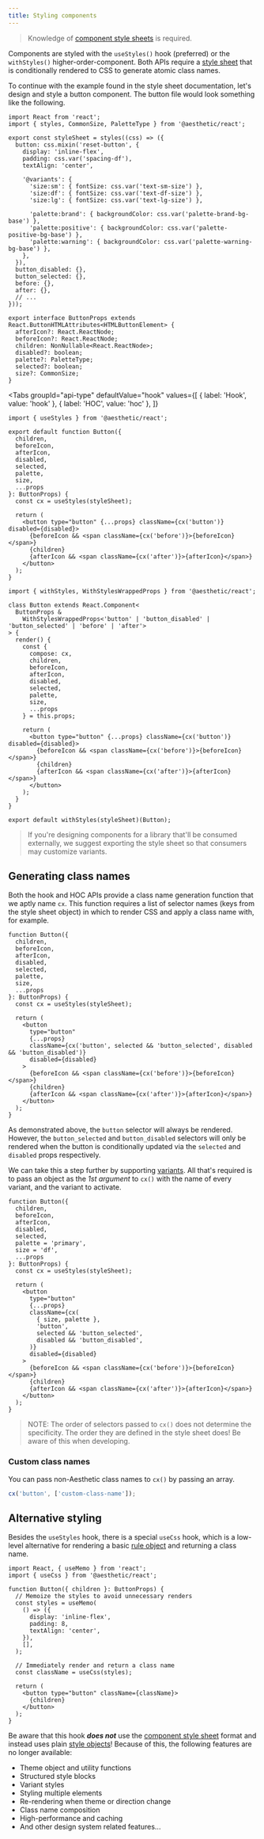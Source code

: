 ```yaml
---
title: Styling components
---
```



> Knowledge of [component style sheets](../dev/css-in-js/style-sheets/components.mdx) is required.

Components are styled with the `useStyles()` hook (preferred) or the `withStyles()`
higher-order-component. Both APIs require a
[style sheet](../dev/css-in-js/style-sheets/components.mdx) that is conditionally rendered to CSS to
generate atomic class names.

To continue with the example found in the style sheet documentation, let's design and style a button
component. The button file would look something like the following.

```tsx {4}
import React from 'react';
import { styles, CommonSize, PaletteType } from '@aesthetic/react';

export const styleSheet = styles((css) => ({
  button: css.mixin('reset-button', {
    display: 'inline-flex',
    padding: css.var('spacing-df'),
    textAlign: 'center',

    '@variants': {
      'size:sm': { fontSize: css.var('text-sm-size') },
      'size:df': { fontSize: css.var('text-df-size') },
      'size:lg': { fontSize: css.var('text-lg-size') },

      'palette:brand': { backgroundColor: css.var('palette-brand-bg-base') },
      'palette:positive': { backgroundColor: css.var('palette-positive-bg-base') },
      'palette:warning': { backgroundColor: css.var('palette-warning-bg-base') },
    },
  }),
  button_disabled: {},
  button_selected: {},
  before: {},
  after: {},
  // ...
}));

export interface ButtonProps extends React.ButtonHTMLAttributes<HTMLButtonElement> {
  afterIcon?: React.ReactNode;
  beforeIcon?: React.ReactNode;
  children: NonNullable<React.ReactNode>;
  disabled?: boolean;
  palette?: PaletteType;
  selected?: boolean;
  size?: CommonSize;
}
```

<Tabs
  groupId="api-type"
  defaultValue="hook"
  values={[
    { label: 'Hook', value: 'hook' },
    { label: 'HOC', value: 'hoc' },
  ]}
>
  <TabItem value="hook">

```tsx {13}
import { useStyles } from '@aesthetic/react';

export default function Button({
  children,
  beforeIcon,
  afterIcon,
  disabled,
  selected,
  palette,
  size,
  ...props
}: ButtonProps) {
  const cx = useStyles(styleSheet);

  return (
    <button type="button" {...props} className={cx('button')} disabled={disabled}>
      {beforeIcon && <span className={cx('before')}>{beforeIcon}</span>}
      {children}
      {afterIcon && <span className={cx('after')}>{afterIcon}</span>}
    </button>
  );
}
```

  </TabItem>
  <TabItem value="hoc">

```tsx {9}
import { withStyles, WithStylesWrappedProps } from '@aesthetic/react';

class Button extends React.Component<
  ButtonProps &
    WithStylesWrappedProps<'button' | 'button_disabled' | 'button_selected' | 'before' | 'after'>
> {
  render() {
    const {
      compose: cx,
      children,
      beforeIcon,
      afterIcon,
      disabled,
      selected,
      palette,
      size,
      ...props
    } = this.props;

    return (
      <button type="button" {...props} className={cx('button')} disabled={disabled}>
        {beforeIcon && <span className={cx('before')}>{beforeIcon}</span>}
        {children}
        {afterIcon && <span className={cx('after')}>{afterIcon}</span>}
      </button>
    );
  }
}

export default withStyles(styleSheet)(Button);
```

  </TabItem>
</Tabs>

> If you're designing components for a library that'll be consumed externally, we suggest exporting
> the style sheet so that consumers may customize variants.

## Generating class names

Both the hook and HOC APIs provide a class name generation function that we aptly name `cx`. This
function requires a list of selector names (keys from the style sheet object) in which to render CSS
and apply a class name with, for example.

```tsx {11,17,20,22}
function Button({
  children,
  beforeIcon,
  afterIcon,
  disabled,
  selected,
  palette,
  size,
  ...props
}: ButtonProps) {
  const cx = useStyles(styleSheet);

  return (
    <button
      type="button"
      {...props}
      className={cx('button', selected && 'button_selected', disabled && 'button_disabled')}
      disabled={disabled}
    >
      {beforeIcon && <span className={cx('before')}>{beforeIcon}</span>}
      {children}
      {afterIcon && <span className={cx('after')}>{afterIcon}</span>}
    </button>
  );
}
```

As demonstrated above, the `button` selector will always be rendered. However, the `button_selected`
and `button_disabled` selectors will only be rendered when the button is conditionally updated via
the `selected` and `disabled` props respectively.

We can take this a step further by supporting
[variants](../dev/css-in-js/style-sheets/components.mdx#variants). All that's required is to pass an
object as the _1st argument_ to `cx()` with the name of every variant, and the variant to activate.

```tsx {7,8,11,17-22}
function Button({
  children,
  beforeIcon,
  afterIcon,
  disabled,
  selected,
  palette = 'primary',
  size = 'df',
  ...props
}: ButtonProps) {
  const cx = useStyles(styleSheet);

  return (
    <button
      type="button"
      {...props}
      className={cx(
        { size, palette },
        'button',
        selected && 'button_selected',
        disabled && 'button_disabled',
      )}
      disabled={disabled}
    >
      {beforeIcon && <span className={cx('before')}>{beforeIcon}</span>}
      {children}
      {afterIcon && <span className={cx('after')}>{afterIcon}</span>}
    </button>
  );
}
```

> NOTE: The order of selectors passed to `cx()` does not determine the specificity. The order they
> are defined in the style sheet does! Be aware of this when developing.

### Custom class names

You can pass non-Aesthetic class names to `cx()` by passing an array.

```ts
cx('button', ['custom-class-name']);
```

## Alternative styling

Besides the `useStyles` hook, there is a special `useCss` hook, which is a low-level alternative for
rendering a basic [rule object](../packages/style/concepts.md#styles) and returning a class name.

```tsx
import React, { useMemo } from 'react';
import { useCss } from '@aesthetic/react';

function Button({ children }: ButtonProps) {
  // Memoize the styles to avoid unnecessary renders
  const styles = useMemo(
    () => ({
      display: 'inline-flex',
      padding: 8,
      textAlign: 'center',
    }),
    [],
  );

  // Immediately render and return a class name
  const className = useCss(styles);

  return (
    <button type="button" className={className}>
      {children}
    </button>
  );
}
```

Be aware that this hook _**does not**_ use the
[component style sheet](../dev/css-in-js/style-sheets/components.mdx) format and instead uses plain
[style objects](../packages/style/concepts.md#styles)! Because of this, the following features are
no longer available:

- Theme object and utility functions
- Structured style blocks
- Variant styles
- Styling multiple elements
- Re-rendering when theme or direction change
- Class name composition
- High-performance and caching
- And other design system related features...
